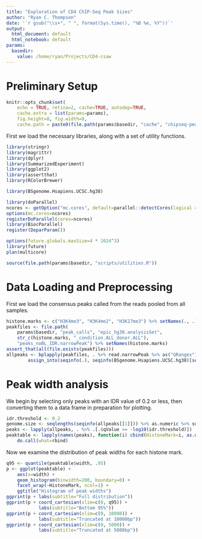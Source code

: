 ```yaml
---
title: "Exploration of CD4 ChIP-Seq Peak Sizes"
author: "Ryan C. Thompson"
date: '`r gsub("\\s+", " ", format(Sys.time(), "%B %e, %Y"))`'
output:
  html_document: default
  html_notebook: default
params:
  basedir:
    value: /home/ryan/Projects/CD4-csaw
---
```


# Preliminary Setup

```r
knitr::opts_chunk$set(
    echo = TRUE, retina=2, cache=TRUE, autodep=TRUE,
    cache.extra = list(params=params), 
    fig.height=8, fig.width=8,
    cache.path = paste0(file.path(params$basedir, "cache", "chipseq-peak-sizes"), .Platform$file.sep))
```

First we load the necessary libraries, along with a set of utility functions.

```r
library(stringr)
library(magrittr)
library(dplyr)
library(SummarizedExperiment)
library(ggplot2)
library(assertthat)
library(RColorBrewer)

library(BSgenome.Hsapiens.UCSC.hg38)

library(doParallel)
ncores <- getOption("mc.cores", default=parallel::detectCores(logical = FALSE))
options(mc.cores=ncores)
registerDoParallel(cores=ncores)
library(BiocParallel)
register(DoparParam())

options(future.globals.maxSize=4 * 1024^3)
library(future)
plan(multicore)

source(file.path(params$basedir, "scripts/utilities.R"))
```

# Data Loading and Preprocessing

First we load the consensus peaks called from the reads pooled from all samples.

```r
histone.marks <- c("H3K4me3", "H3K4me2", "H3K27me3") %>% setNames(., .)
peakfiles <- file.path(
    params$basedir, "peak_calls", "epic_hg38.analysisSet",
    str_c(histone.marks, "_condition.ALL_donor.ALL"),
    "peaks_noBL_IDR.narrowPeak") %>% setNames(histone.marks)
assert_that(all(file.exists(peakfiles)))
allpeaks <- bplapply(peakfiles, . %>% read.narrowPeak %>% as("GRanges") %>%
        assign_into(seqinfo(.), seqinfo(BSgenome.Hsapiens.UCSC.hg38)[seqlevels(.)]))
```

# Peak width analysis


We begin by selecting only peaks  with an IDR value of 0.2 or less, then converting them to a data frame in preparation for plotting.

```r
idr.threshold <- 0.2
genome.size <- seqlengths(seqinfo(allpeaks[[1]])) %>% as.numeric %>% sum
peaks <- lapply(allpeaks, . %>% .[.$qValue >= -log10(idr.threshold)])
peaktable <- lapply(names(peaks), function(i) cbind(HistoneMark=i, as.data.frame(peaks[[i]]))) %>% 
    do.call(what=rbind)
```

Now we examine the distribution of peak widths for each histone mark.

```r
q95 <- quantile(peaktable$width, .95)
p <- ggplot(peaktable) + 
    aes(x=width) + 
    geom_histogram(binwidth=200, boundary=0) + 
    facet_wrap(~HistoneMark, ncol=1) + 
    ggtitle("Histogram of peak widths")
ggprint(p + labs(subtitle="Full distribution"))
ggprint(p + coord_cartesian(xlim=c(0, q95)) +
            labs(subtitle="Bottom 95%"))
ggprint(p + coord_cartesian(xlim=c(0, 10000)) + 
            labs(subtitle="Truncated at 10000bp"))
ggprint(p + coord_cartesian(xlim=c(0, 5000)) + 
            labs(subtitle="Truncated at 5000bp"))
```
